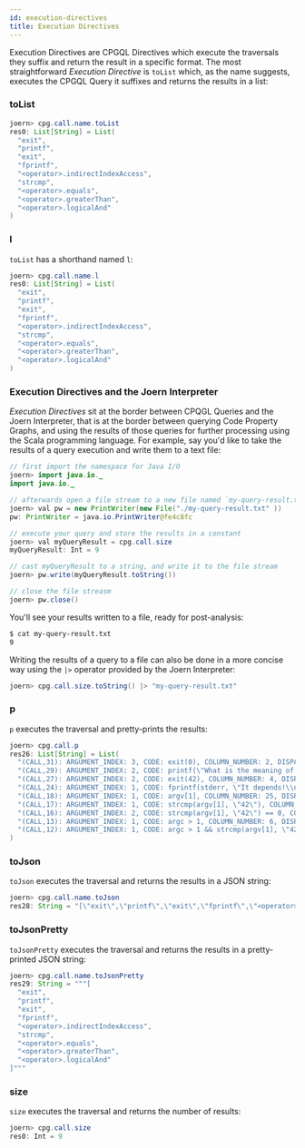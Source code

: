 ```yaml
---
id: execution-directives
title: Execution Directives
---
```


Execution Directives are CPGQL Directives which execute the traversals they suffix and return the result in a specific format. The most straightforward _Execution Directive_ is `toList` which, as the name suggests, executes the CPGQL Query it suffixes and returns the results in a list:

### toList

```java
joern> cpg.call.name.toList 
res0: List[String] = List(
  "exit",
  "printf",
  "exit",
  "fprintf",
  "<operator>.indirectIndexAccess",
  "strcmp",
  "<operator>.equals",
  "<operator>.greaterThan",
  "<operator>.logicalAnd"
)
```

### l

`toList` has a shorthand named `l`:

```java
joern> cpg.call.name.l 
res0: List[String] = List(
  "exit",
  "printf",
  "exit",
  "fprintf",
  "<operator>.indirectIndexAccess",
  "strcmp",
  "<operator>.equals",
  "<operator>.greaterThan",
  "<operator>.logicalAnd"
)
```

### Execution Directives and the Joern Interpreter

_Execution Directives_ sit at the border between CPQGL Queries and the Joern Interpreter, that is at the border between querying Code Property Graphs, and using the results of those queries for further processing using the Scala programming language. For example, say you'd like to take the results of a query execution and write them to a text file:

```java
// first import the namespace for Java I/O
joern> import java.io._ 
import java.io._

// afterwards open a file stream to a new file named `my-query-result.txt`
joern> val pw = new PrintWriter(new File("./my-query-result.txt" )) 
pw: PrintWriter = java.io.PrintWriter@fe4c8fc

// execute your query and store the results in a constant
joern> val myQueryResult = cpg.call.size 
myQueryResult: Int = 9

// cast myQueryResult to a string, and write it to the file stream
joern> pw.write(myQueryResult.toString()) 

// close the file streasm
joern> pw.close() 

```

You'll see your results written to a file, ready for post-analysis:

```bash
$ cat my-query-result.txt 
9
```

Writing the results of a query to a file can also be done in a more concise way using the `|>` operator provided by the Joern Interpreter:

```java
joern> cpg.call.size.toString() |> "my-query-result.txt"
```

### p

`p` executes the traversal and pretty-prints the results:

```java
joern> cpg.call.p 
res26: List[String] = List(
  "(CALL,31): ARGUMENT_INDEX: 3, CODE: exit(0), COLUMN_NUMBER: 2, DISPATCH_TYPE: STATIC_DISPATCH, LINE_NUMBER: 11, METHOD_FULL_NAME: exit, NAME: exit, ORDER: 3, SIGNATURE: TODO assignment signature, TYPE_FULL_NAME: ANY",
  "(CALL,29): ARGUMENT_INDEX: 2, CODE: printf(\"What is the meaning of life?\\n\"), COLUMN_NUMBER: 2, DISPATCH_TYPE: STATIC_DISPATCH, LINE_NUMBER: 10, METHOD_FULL_NAME: printf, NAME: printf, ORDER: 2, SIGNATURE: TODO assignment signature, TYPE_FULL_NAME: ANY",
  "(CALL,27): ARGUMENT_INDEX: 2, CODE: exit(42), COLUMN_NUMBER: 4, DISPATCH_TYPE: STATIC_DISPATCH, LINE_NUMBER: 8, METHOD_FULL_NAME: exit, NAME: exit, ORDER: 2, SIGNATURE: TODO assignment signature, TYPE_FULL_NAME: ANY",
  "(CALL,24): ARGUMENT_INDEX: 1, CODE: fprintf(stderr, \"It depends!\\n\"), COLUMN_NUMBER: 4, DISPATCH_TYPE: STATIC_DISPATCH, LINE_NUMBER: 7, METHOD_FULL_NAME: fprintf, NAME: fprintf, ORDER: 1, SIGNATURE: TODO assignment signature, TYPE_FULL_NAME: ANY",
  "(CALL,18): ARGUMENT_INDEX: 1, CODE: argv[1], COLUMN_NUMBER: 25, DISPATCH_TYPE: STATIC_DISPATCH, LINE_NUMBER: 6, METHOD_FULL_NAME: <operator>.indirectIndexAccess, NAME: <operator>.indirectIndexAccess, ORDER: 1, SIGNATURE: TODO assignment signature, TYPE_FULL_NAME: ANY",
  "(CALL,17): ARGUMENT_INDEX: 1, CODE: strcmp(argv[1], \"42\"), COLUMN_NUMBER: 18, DISPATCH_TYPE: STATIC_DISPATCH, LINE_NUMBER: 6, METHOD_FULL_NAME: strcmp, NAME: strcmp, ORDER: 1, SIGNATURE: TODO assignment signature, TYPE_FULL_NAME: ANY",
  "(CALL,16): ARGUMENT_INDEX: 2, CODE: strcmp(argv[1], \"42\") == 0, COLUMN_NUMBER: 18, DISPATCH_TYPE: STATIC_DISPATCH, LINE_NUMBER: 6, METHOD_FULL_NAME: <operator>.equals, NAME: <operator>.equals, ORDER: 2, SIGNATURE: TODO assignment signature, TYPE_FULL_NAME: ANY",
  "(CALL,13): ARGUMENT_INDEX: 1, CODE: argc > 1, COLUMN_NUMBER: 6, DISPATCH_TYPE: STATIC_DISPATCH, LINE_NUMBER: 6, METHOD_FULL_NAME: <operator>.greaterThan, NAME: <operator>.greaterThan, ORDER: 1, SIGNATURE: TODO assignment signature, TYPE_FULL_NAME: ANY",
  "(CALL,12): ARGUMENT_INDEX: 1, CODE: argc > 1 && strcmp(argv[1], \"42\") == 0, COLUMN_NUMBER: 6, DISPATCH_TYPE: STATIC_DISPATCH, LINE_NUMBER: 6, METHOD_FULL_NAME: <operator>.logicalAnd, NAME: <operator>.logicalAnd, ORDER: 1, SIGNATURE: TODO assignment signature, TYPE_FULL_NAME: ANY"
)
```

### toJson

`toJson` executes the traversal and returns the results in a JSON string:

```java
joern> cpg.call.name.toJson 
res28: String = "[\"exit\",\"printf\",\"exit\",\"fprintf\",\"<operator>.indirectIndexAccess\",\"strcmp\",\"<operator>.equals\",\"<operator>.greaterThan\",\"<operator>.logicalAnd\"]"
```

### toJsonPretty

`toJsonPretty` executes the traversal and returns the results in a pretty-printed JSON string:

```java
joern> cpg.call.name.toJsonPretty 
res29: String = """[
  "exit",
  "printf",
  "exit",
  "fprintf",
  "<operator>.indirectIndexAccess",
  "strcmp",
  "<operator>.equals",
  "<operator>.greaterThan",
  "<operator>.logicalAnd"
]"""
```

### size

`size` executes the traversal and returns the number of results:

```java
joern> cpg.call.size 
res0: Int = 9
```
